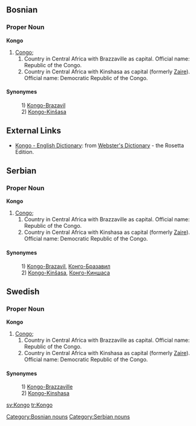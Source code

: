 ==Bosnian==
===Proper Noun===
'''Kongo'''
#[[Congo]];  
## Country in Central Africa with Brazzaville as capital. Official name: Republic of the Congo.
## Country in Central Africa with Kinshasa as capital (formerly [[Zaire]]). Official name: Democratic Republic of the Congo.
====Synonymes====
:1) [[Kongo-Brazavil]]
:2) [[Kongo-Kinšasa]]
[[Category:Bosnian nouns]]

==External Links==
*[http://www.websters-online-dictionary.org/definition/Kongo-english/ Kongo - English Dictionary]: from [http://www.websters-online-dictionary.org/ Webster's Dictionary] - the Rosetta Edition.

==Serbian==
===Proper Noun===
'''Kongo'''
#[[Congo]];  
## Country in Central Africa with Brazzaville as capital. Official name: Republic of the Congo.
## Country in Central Africa with Kinshasa as capital (formerly [[Zaire]]). Official name: Democratic Republic of the Congo.
====Synonymes====
:1) [[Kongo-Brazavil]], [[Конго-Бразавил]]
:2) [[Kongo-Kinšasa]], [[Конго-Киншаса]]
[[Category:Serbian nouns]]

==Swedish==
===Proper Noun===
'''Kongo'''

#[[Congo]];  
## Country in Central Africa with Brazzaville as capital. Official name: Republic of the Congo.
## Country in Central Africa with Kinshasa as capital (formerly [[Zaire]]). Official name: Democratic Republic of the Congo.

====Synonymes====
:1) [[Kongo-Brazzaville]]
:2) [[Kongo-Kinshasa]]


[[sv:Kongo]]
[[tr:Kongo]]